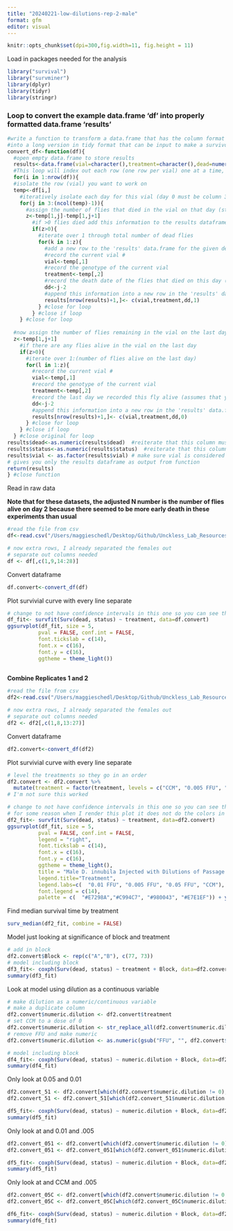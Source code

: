 ```yaml
---
title: "20240221-low-dilutions-rep-2-male"
format: gfm
editor: visual
---
```


```r
knitr::opts_chunk$set(dpi=300,fig.width=11, fig.height = 11)
```

Load in packages needed for the analysis

```r
library("survival")
library("survminer")
library(dplyr)
library(tidyr)
library(stringr)
```

### Loop to convert the example data.frame 'df' into properly formatted data.frame 'results'

```r
#write a function to transform a data.frame that has the column format 'vial | treatment | D0 | D1 | D2...', with one row for each vial
#into a long version in tidy format that can be input to make a survivorship curve
convert_df<-function(df){
  #open empty data.frame to store results
  results<-data.frame(vial=character(),treatment=character(),dead=numeric(),status=numeric())
  #This loop will index out each row (one row per vial) one at a time, transform it into long format (one row per fly), and add the information to the empty data.frame called results
  for(i in 1:nrow(df)){
  #isolate the row (vial) you want to work on
  temp<-df[i,]
    #iteratively isolate each day for this vial (day 0 must be column 3, day 1 column 4, etc.). Loop stops the column before the last day
    for(j in 3:(ncol(temp)-1)){
      #assign the number of flies that died in the vial on that day (starting with day 1) to the variable 'z'
      z<-temp[1,j]-temp[1,j+1]
        #if >0 flies died add this information to the results dataframe
        if(z>0){
          #iterate over 1 through total number of dead flies
          for(k in 1:z){
            #add a new row to the 'results' data.frame for the given dead fly, specifying vial #, treatment, day died, and
            #record the current vial #
            vial<-temp[,1]
            #record the genotype of the current vial
            treatment<-temp[,2]
            #record the death date of the flies that died on this day (assumes that your input DF starts with day 0 in column 3)
            dd<-j-2
            #append this information into a new row in the 'results' data.frame, and add a '1' in the 4th column to indicate mortality
            results[nrow(results)+1,]<- c(vial,treatment,dd,1)
          } #close for loop
        } #close if loop
    } #close for loop
  
  #now assign the number of flies remaining in the vial on the last day (value in the last column of the row) to the variable 'z'
  z<-temp[1,j+1]
    #if there are any flies alive in the vial on the last day
    if(z>0){
      #iterate over 1:(number of flies alive on the last day)
      for(l in 1:z){
        #record the current vial #
        vial<-temp[,1]
        #record the genotype of the current vial
        treatment<-temp[,2]
        #record the last day we recorded this fly alive (assumes that your input DF starts with day 0 in column 3)
        dd<-j-2
        #append this information into a new row in the 'results' data.frame, and add a '0' in the 4th column to indicate that the fly made it to the end of the experiment
        results[nrow(results)+1,]<- c(vial,treatment,dd,0)
      } #close for loop
    } #close if loop
  } #close original for loop
results$dead<-as.numeric(results$dead)  #reiterate that this column must be class numeric
results$status<-as.numeric(results$status)  #reiterate that this column must be class numeric
results$vial <- as.factor(results$vial) # make sure vial is considered a factor
# gives you only the results dataframe as output from function 
return(results) 
} #close function
```

Read in raw data

**Note that for these datasets, the adjusted N number is the number of flies alive on day 2 because there seemed to be more early death in these experiments than usual**

```r
#read the file from csv
df<-read.csv("/Users/maggieschedl/Desktop/Github/Unckless_Lab_Resources/Infection_survival_analyses/20240221-low-dilutions-rep-2-male/20240221-male-low-dil-rep2.csv")

# now extra rows, I already separated the females out 
# separate out columns needed
df <- df[,c(1,9,14:28)]

```

Convert dataframe

```r
df.convert<-convert_df(df)
```

Plot survivial curve with every line separate

```r
# change to not have confidence intervals in this one so you can see them 
df_fit<- survfit(Surv(dead, status) ~ treatment, data=df.convert)
ggsurvplot(df_fit, size = 5,
          pval = FALSE, conf.int = FALSE,
          font.tickslab = c(14),
          font.x = c(16),
          font.y = c(16),
          ggtheme = theme_light())
          

```

**Combine Replicates 1 and 2**

```r
#read the file from csv
df2<-read.csv("/Users/maggieschedl/Desktop/Github/Unckless_Lab_Resources/Infection_survival_analyses/20240221-low-dilutions-rep-2-male/low-dil-male-combo.csv")

# now extra rows, I already separated the females out 
# separate out columns needed
df2 <- df2[,c(1,8,13:27)]

```

Convert dataframe

```r
df2.convert<-convert_df(df2)
```

Plot survivial curve with every line separate

```r
# level the treatments so they go in an order 
df2.convert <- df2.convert %>% 
  mutate(treatment = factor(treatment, levels = c("CCM", "0.005 FFU", "0.01 FFU", "0.05 FFU")))
# I'm not sure this worked

# change to not have confidence intervals in this one so you can see them 
# for some reason when I render this plot it does not do the colors in the order I see them in R. I'm not sure why 
df2_fit<- survfit(Surv(dead, status) ~ treatment, data=df2.convert)
ggsurvplot(df_fit, size = 5,
          pval = FALSE, conf.int = FALSE,
          legend = "right",
          font.tickslab = c(14),
          font.x = c(16),
          font.y = c(16),
          ggtheme = theme_light(),
          title = "Male D. innubila Injected with Dilutions of Passage 4 DiNV",
          legend.title="Treatment",
          legend.labs=c(  "0.01 FFU", "0.005 FFU", "0.05 FFU", "CCM"),
          font.legend = c(14),
          palette = c(  "#E7298A","#C994C7", "#980043", "#E7E1EF")) + ylab("Survival Proporation") + xlab("Days post injection")

```

Find median survival time by treatment

```r
surv_median(df2_fit, combine = FALSE)
```

Model just looking at significance of block and treatment

```r
# add in block 
df2.convert$Block <- rep(c("A","B"), c(77, 73))
# model including block 
df3_fit<- coxph(Surv(dead, status) ~ treatment + Block, data=df2.convert)
summary(df3_fit)

```

Look at model using dilution as a continuous variable 
```r
# make dilution as a numeric/continuous variable
# make a duplicate column 
df2.convert$numeric.dilution <- df2.convert$treatment
# set CCM to a dose of 0
df2.convert$numeric.dilution <- str_replace_all(df2.convert$numeric.dilution, 'CCM', '0')
# remove FFU and make numeric
df2.convert$numeric.dilution <- as.numeric(gsub("FFU", "", df2.convert$numeric.dilution))

# model including block 
df4_fit<- coxph(Surv(dead, status) ~ numeric.dilution + Block, data=df2.convert)
summary(df4_fit)

```

Only look at 0.05 and 0.01 
```r
df2.convert_51 <- df2.convert[which(df2.convert$numeric.dilution != 0),]
df2.convert_51 <- df2.convert_51[which(df2.convert_51$numeric.dilution != 0.005),]

df5_fit<- coxph(Surv(dead, status) ~ numeric.dilution + Block, data=df2.convert_51)
summary(df5_fit)
```

Only look at  and 0.01 and .005
```r
df2.convert_051 <- df2.convert[which(df2.convert$numeric.dilution != 0),]
df2.convert_051 <- df2.convert_051[which(df2.convert_051$numeric.dilution != 0.050),]

df5_fit<- coxph(Surv(dead, status) ~ numeric.dilution + Block, data=df2.convert_051)
summary(df5_fit)
```

Only look at  and CCM and .005
```r
df2.convert_05C <- df2.convert[which(df2.convert$numeric.dilution != 0.010),]
df2.convert_05C <- df2.convert_05C[which(df2.convert_05C$numeric.dilution != 0.050),]

df6_fit<- coxph(Surv(dead, status) ~ numeric.dilution + Block, data=df2.convert_05C)
summary(df6_fit)
```
